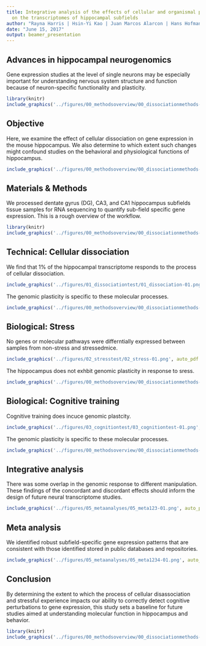 ```yaml
---
title: Integrative analysis of the effects of cellular and organismal perturbations
  on the transcriptomes of hippocampal subfields
author: "Rayna Harris | Hsin-Yi Kao | Juan Marcos Alarcon | Hans Hofmann | Andre Fenton"
date: "June 15, 2017"
output: beamer_presentation
---
```


## Advances in hippocampal neurogenomics  
Gene expression studies at the level of single neurons may be especially important for understanding nervous system structure and function because of neuron-specific functionality and plasticity. 

```r
library(knitr)
include_graphics('../figures/00_methodsoverview/00_dissociationmethods-08.png', auto_pdf = TRUE, dpi = 300)
```

## Objective
Here, we examine the effect of cellular dissociation on gene expression in the mouse hippocampus. We also determine to which extent such changes might confound studies on the behavioral and physiological functions of hippocampus. 

```r
include_graphics('../figures/00_methodsoverview/00_dissociationmethods-07.png', auto_pdf = TRUE, dpi = 300)
```

## Materials & Methods
We processed dentate gyrus (DG), CA3, and CA1 hippocampus subfields tissue samples for RNA sequencing to quantify sub-field specific gene expression. This is a rough overview of the workflow. 

```r
library(knitr)
include_graphics('../figures/00_methodsoverview/00_dissociationmethods-02.png', auto_pdf = TRUE, dpi = 300)
```

## Technical: Cellular dissociation
We find that 1% of the hippocampal transcriptome responds to the process of cellular dissociation.

```r
include_graphics('../figures/01_dissociationtest/01_dissociation-01.png', auto_pdf = TRUE, dpi = 400)
```

The genomic plasticity is specific to these molecular processes.

```r
include_graphics('../figures/00_methodsoverview/00_dissociationmethods-04.png', auto_pdf = TRUE, dpi = 300)
```
   

## Biological: Stress
No genes or molecular pathways were differntially expressed between samples from non-stress and stressedmice. 

```r

include_graphics('../figures/02_stresstest/02_stress-01.png', auto_pdf = TRUE, dpi = 400)
```

The hippocampus does not exhbit genomic plasticity in response to sress. 

```r
include_graphics('../figures/00_methodsoverview/00_dissociationmethods-05.png', auto_pdf = TRUE, dpi = 300)
```

## Biological: Cognitive training

Cognitive training does incuce genomic plastcity. 

```r
include_graphics('../figures/03_cognitiontest/03_cognitiontest-01.png', auto_pdf = TRUE, dpi = 400)
```

The genomic plasticity is specific to these molecular processes.

```r
include_graphics('../figures/00_methodsoverview/00_dissociationmethods-06.png', auto_pdf = TRUE, dpi = 300)
```


## Integrative analysis
There was some overlap in the genomic response to different manipulation. These findings of the concordant and discordant effects should inform the design of future neural transcriptome studies.

```r
include_graphics('../figures/05_metaanalyses/05_meta123-01.png', auto_pdf = TRUE, dpi = 300)
```

## Meta analysis
We identified robust subfield-specific gene expression patterns that are consistent with those identified stored in public databases and repositories. 

```r
include_graphics('../figures/05_metaanalyses/05_meta1234-01.png', auto_pdf = TRUE, dpi = 300)
```

## Conclusion
By determining the extent to which the process of cellular disassociation and stressful experience impacts our ability to correctly detect cognitive perturbations to gene expression, this study sets a baseline for future studies aimed at understanding molecular function in hippocampus and behavior.

```r
library(knitr)
include_graphics('../figures/00_methodsoverview/00_dissociationmethods-01.png', auto_pdf = TRUE, dpi = 400)
```
